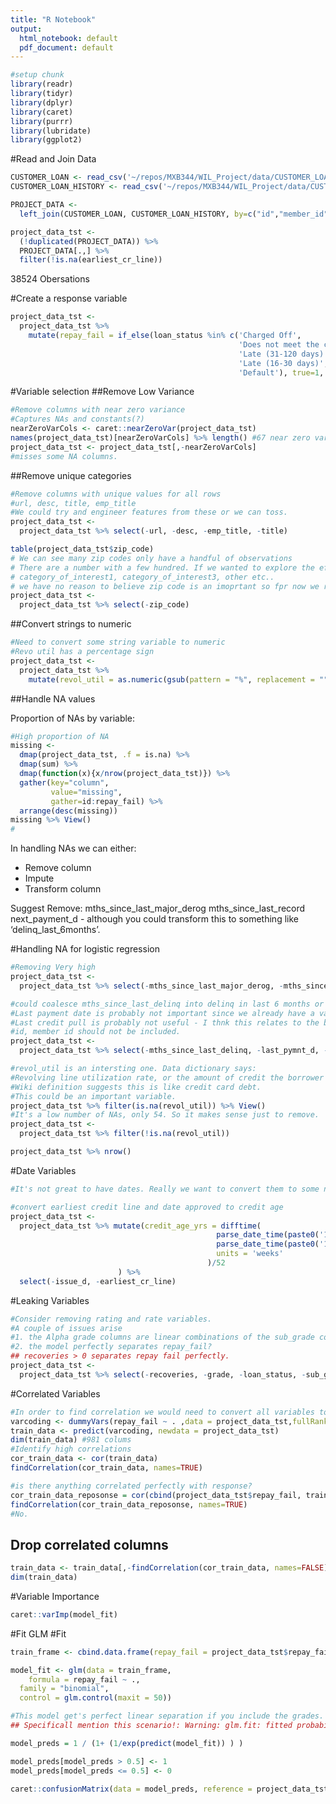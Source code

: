 ```yaml
---
title: "R Notebook"
output:
  html_notebook: default
  pdf_document: default
---
```


```r
#setup chunk
library(readr)
library(tidyr)
library(dplyr)
library(caret)
library(purrr)
library(lubridate)
library(ggplot2)
```

#Read and Join Data
```r
CUSTOMER_LOAN <- read_csv('~/repos/MXB344/WIL_Project/data/CUSTOMER_LOAN.csv')
CUSTOMER_LOAN_HISTORY <- read_csv('~/repos/MXB344/WIL_Project/data/CUSTOMER_LOAN_HISTORY.csv')

PROJECT_DATA <- 
  left_join(CUSTOMER_LOAN, CUSTOMER_LOAN_HISTORY, by=c("id","member_id") )

project_data_tst <- 
  (!duplicated(PROJECT_DATA)) %>%
  PROJECT_DATA[.,] %>% 
  filter(!is.na(earliest_cr_line))
```
38524 Obersations

#Create a response variable
```r
project_data_tst <-
  project_data_tst %>% 
    mutate(repay_fail = if_else(loan_status %in% c('Charged Off',
                                                   'Does not meet the credit policy. Status:Charged Off',
                                                   'Late (31-120 days)',
                                                   'Late (16-30 days)',
                                                   'Default'), true=1, false=0))


```

#Variable selection
##Remove Low Variance
```r
#Remove columns with near zero variance
#Captures NAs and constants(?)
nearZeroVarCols <- caret::nearZeroVar(project_data_tst)
names(project_data_tst)[nearZeroVarCols] %>% length() #67 near zero variance predictors
project_data_tst <- project_data_tst[,-nearZeroVarCols]
#misses some NA columns.
```
##Remove unique categories
```r
#Remove columns with unique values for all rows
#url, desc, title, emp_title
#We could try and engineer features from these or we can toss.
project_data_tst <- 
  project_data_tst %>% select(-url, -desc, -emp_title, -title)

table(project_data_tst$zip_code)
# We can see many zip codes only have a handful of observations
# There are a number with a few hundred. If we wanted to explore the effects of those we could recode:
# category_of_interest1, category_of_interest3, other etc..
# we have no reason to believe zip code is an imoprtant so fpr now we remove.
project_data_tst <- 
  project_data_tst %>% select(-zip_code)
```
##Convert strings to numeric
```r
#Need to convert some string variable to numeric
#Revo util has a percentage sign
project_data_tst <- 
  project_data_tst %>% 
    mutate(revol_util = as.numeric(gsub(pattern = "%", replacement = "", x = revol_util))/100)
```
##Handle NA values

Proportion of NAs by variable:

```r
#High proportion of NA
missing <- 
  dmap(project_data_tst, .f = is.na) %>% 
  dmap(sum) %>% 
  dmap(function(x){x/nrow(project_data_tst)}) %>% 
  gather(key="column",
         value="missing",
         gather=id:repay_fail) %>%
  arrange(desc(missing))
missing %>% View()
#
```

In handling NAs we can either:

* Remove column
* Impute
* Transform column

Suggest Remove:
mths_since_last_major_derog
mths_since_last_record
next_payment_d - although you could transform this to something like 'delinq_last_6months'.

#Handling NA for logistic regression
```r
#Removing Very high
project_data_tst <- 
  project_data_tst %>% select(-mths_since_last_major_derog, -mths_since_last_record, -next_pymnt_d)

#could coalesce mths_since_last_delinq into delinq in last 6 months or such. But we have the Delinq last 2 years varibale which is probably sufficient.
#Last payment date is probably not important since we already have a variable for if the loan is late, 16-30, 31-120 etc.
#Last credit pull is probably not useful - I thnk this relates to the blanked credit rating variables.
#id, member id should not be included.
project_data_tst <- 
  project_data_tst %>% select(-mths_since_last_delinq, -last_pymnt_d, -last_credit_pull_d, -id, -member_id)

#revol_util is an intersting one. Data dictionary says:
#Revolving line utilization rate, or the amount of credit the borrower is using relative to all available revolving credit.
#Wiki definition suggests this is like credit card debt.
#This could be an important variable.
project_data_tst %>% filter(is.na(revol_util)) %>% View()
#It's a low number of NAs, only 54. So it makes sense just to remove.
project_data_tst <- 
  project_data_tst %>% filter(!is.na(revol_util))

project_data_tst %>% nrow()
```
#Date Variables
```r
#It's not great to have dates. Really we want to convert them to some number of months since event.

#convert earliest credit line and date approved to credit age
project_data_tst <- 
  project_data_tst %>% mutate(credit_age_yrs = difftime(
                                              parse_date_time(paste0('1',issue_d), orders="d!bY!"),
                                              parse_date_time(paste0('1',earliest_cr_line), orders="d!bY!"),
                                              units = 'weeks'
                                            )/52
                        ) %>%
  select(-issue_d, -earliest_cr_line)

```
#Leaking Variables
```r
#Consider removing rating and rate variables.
#A couple of issues arise
#1. the Alpha grade columns are linear combinations of the sub_grade columns
#2. the model perfectly separates repay_fail?
## recoveries > 0 separates repay fail perfectly.
project_data_tst <-
  project_data_tst %>% select(-recoveries, -grade, -loan_status, -sub_grade)
```


#Correlated Variables
```r

#In order to find correlation we would need to convert all variables to numeric/indicators
varcoding <- dummyVars(repay_fail ~ . ,data = project_data_tst,fullRank = T)
train_data <- predict(varcoding, newdata = project_data_tst)
dim(train_data) #981 colums
#Identify high correlations
cor_train_data <- cor(train_data)
findCorrelation(cor_train_data, names=TRUE)

#is there anything correlated perfectly with response?
cor_train_data_reposonse = cor(cbind(project_data_tst$repay_fail, train_data))
findCorrelation(cor_train_data_reposonse, names=TRUE)
#No.
```
## Drop correlated columns
```r
train_data <- train_data[,-findCorrelation(cor_train_data, names=FALSE)]
dim(train_data)
```


#Variable Importance
```r
caret::varImp(model_fit)
```


#Fit GLM
#Fit
```r

train_frame <- cbind.data.frame(repay_fail = project_data_tst$repay_fail, as.data.frame(train_data))

model_fit <- glm(data = train_frame,
    formula = repay_fail ~ .,
  family = "binomial",
  control = glm.control(maxit = 50))

#This model get's perfect linear separation if you include the grades.
## Specificall mention this scenario!: Warning: glm.fit: fitted probabilities numerically 0 or 1 occurred

model_preds = 1 / (1+ (1/exp(predict(model_fit)) ) )

model_preds[model_preds > 0.5] <- 1
model_preds[model_preds <= 0.5] <- 0

caret::confusionMatrix(data = model_preds, reference = project_data_tst$repay_fail)

```

<!-- What I am thinking is Option 3. This is for several reasons: -->

<!-- Introduce Kaggle to the students -->
<!-- However the data size is too big which means classical statistics (eg p-values) will fail -->
<!-- Consequently, I am proposing to modify the dataset such that it has say around 5,000 observations only -->
<!-- Around the "max" where you can relay on p-values but big enough to look for an alternative measures -->
<!-- Add "test data" (or other unusual data) into the dataset which the students need to identify and remove -->
<!-- Make some records contain missing values -->
<!-- Add a couple categorical variables -->
<!-- Assignment can be very similar to the insurance group? assignment from a few years ago (ie a pretty standard assignment) but with the following changes: -->

<!-- Similar to prior assignments, the student needs to run all three models: logit, probit, and cloglog -->
<!-- Goodness of fit - likelihood ratio, scaled deviance, etc -->
<!-- Model adequacy - look at transformation, add interaction, residual, etc -->
<!-- Final model selection -->
<!-- However, the key additions to the assignment are: -->

<!-- Large Dataset: -->
<!-- Discuss the impact to p-value for example when dealing with large dataset -->
<!-- Make use of validation sample - this "machine learning" concept is not currently being taught in maths -->
<!-- Use of Gini and Information Value (IV) in addition to p-value -->
<!-- Data Issue: -->
<!-- Need to handle special values, missing values, etc -->
<!-- Need to exclude "test" or staff observations for example -->
<!-- Business: -->
<!-- Why the industry may prefer one model (ie logit) over others? Because the output is often a scorecard, but the student will not be convert the model to a scorecard else the project will be way too long -->
<!-- Talk about the variables. The student should think about what other variables might be useful that are not in the dataset. The reason is that in the industry, we often need to construct the modelling dataset ourselves. Some literature review/paper searching will be good for maths student who most likely has not used database before -->




